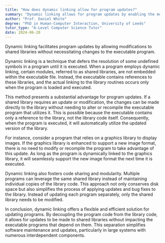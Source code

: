 ```yaml
---
title: "How does dynamic linking allow for program updates?"
summary: "Dynamic linking allows for program updates by enabling the modification of shared libraries without altering the executable program."
author: "Prof. Daniel White"
degree: "PhD in Human-Computer Interaction, University of Leeds"
tutor_type: "A-Level Computer Science Tutor"
date: 2024-06-20
---
```


Dynamic linking facilitates program updates by allowing modifications to shared libraries without necessitating changes to the executable program.

Dynamic linking is a technique that defers the resolution of some undefined symbols in a program until it is executed. When a program employs dynamic linking, certain modules, referred to as shared libraries, are not embedded within the executable file. Instead, the executable contains references to these libraries, and the actual linking to the library routines occurs only when the program is loaded and executed.

This method presents a substantial advantage for program updates. If a shared library requires an update or modification, the changes can be made directly to the library without needing to alter or recompile the executable program that utilizes it. This is possible because the executable contains only a reference to the library, not the library code itself. Consequently, when the program is executed, it will automatically utilize the updated version of the library.

For instance, consider a program that relies on a graphics library to display images. If the graphics library is enhanced to support a new image format, there is no need to modify or recompile the program to take advantage of this update. As long as the program is dynamically linked to the graphics library, it will seamlessly support the new image format the next time it is executed.

Dynamic linking also fosters code sharing and modularity. Multiple programs can leverage the same shared library instead of maintaining individual copies of the library code. This approach not only conserves disk space but also simplifies the process of applying updates and bug fixes to the library. Instead of updating each program separately, only the shared library needs to be modified.

In conclusion, dynamic linking offers a flexible and efficient solution for updating programs. By decoupling the program code from the library code, it allows for updates to be made to shared libraries without impacting the executable programs that depend on them. This separation simplifies software maintenance and updates, particularly in large systems with numerous interdependent components.
    